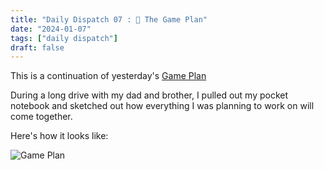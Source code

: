 ```yaml
---
title: "Daily Dispatch 07 : 🚀 The Game Plan"
date: "2024-01-07"
tags: ["daily dispatch"]
draft: false
---
```


This is a continuation of yesterday's [Game Plan](/blog/dailydispatch07)

During a long drive with my dad and brother, I pulled out my pocket notebook and sketched out how everything I was planning to work on will come together. 

Here's how it looks like: 

![Game Plan](/static/images/projects/gameplan.png) 

